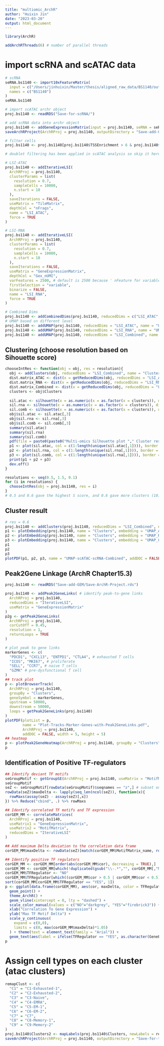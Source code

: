 ```yaml
---
title: "multiomic_ArchR"
author: "Huixin Jin"
date: "2023-03-20"
output: html_document
---
```


```r
library(ArchR)

addArchRThreads(6) # number of parallel threads
```

# import scRNA and scATAC data
```r
# scRNA
seRNA.bs1140 <- import10xFeatureMatrix(
  input = c("/Users/jinhuixin/Master/thesis/aligned_raw_data/BS1140/outs/filtered_feature_bc_matrix.h5"),
  names = c("BS1140")
)
seRNA.bs1140

# import scATAC archr object
proj.bs1140 <- readRDS("Save-for-scRNA/")

# add scRNA data into archr object
proj.bs1140 <- addGeneExpressionMatrix(input = proj.bs1140, seRNA = seRNA.bs1140, force = TRUE)
saveArchRProject(ArchRProj = proj.bs1140, outputDirectory = "Save-add-GEM", load = FALSE)

# filter cells
proj.bs1140 <- proj.bs1140[proj.bs1140$TSSEnrichment > 6 & proj.bs1140$nFrags > 2500 & !is.na(proj.bs1140$Gex_nUMI)]

# doublet filtering has been applied in scATAC analysis so skip it here
```


```r
# LSI-ATAC
proj.bs1140 <- addIterativeLSI(
  ArchRProj = proj.bs1140,
  clusterParams = list(
    resolution = 0.7,
    sampleCells = 10000,
    n.start = 10
  ),
  saveIterations = FALSE,
  useMatrix = "TileMatrix",
  depthCol = "nFrags",
  name = "LSI_ATAC",
  force = TRUE
)

# LSI-RNA
proj.bs1140 <- addIterativeLSI(
  ArchRProj = proj.bs1140,
  clusterParams = list(
    resolution = 0.7,
    sampleCells = 10000,
    n.start = 10
  ),
  saveIterations = FALSE,
  useMatrix = "GeneExpressionMatrix",
  depthCol = "Gex_nUMI",
  varFeatures = 2500, # default is 2500 because ' nFeature for variable selection must be less than 1/2 the total features!'
  firstSelection = "variable",
  binarize = FALSE,
  name = "LSI_RNA",
  force = TRUE
)
```

```r
# Combined Dims
proj.bs1140 <- addCombinedDims(proj.bs1140, reducedDims = c("LSI_ATAC","LSI_RNA"), name = "LSI_Combined")
# UMAP based on different level
proj.bs1140 <- addUMAP(proj.bs1140, reducedDims = "LSI_ATAC", name = "UMAP_ATAC", minDist = 0.8, force = TRUE)
proj.bs1140 <- addUMAP(proj.bs1140, reducedDims = "LSI_RNA", name = "UMAP_RNA", minDist = 0.8, force = TRUE)
proj.bs1140 <- addUMAP(proj.bs1140, reducedDims = "LSI_Combined", name = "UMAP_Combined", minDist = 0.8, force = TRUE)
```

## Clustering (choose resolution based on Sihouette score)
```r
chooseIntRes <- function(obj = obj, res = resolution){
  obj <- addClusters(obj, reducedDims = "LSI_Combined", name = "Clusters", resolution = res, force = TRUE)
  dist.matrix_ATAC <- dist(x = getReducedDims(obj, reducedDims = "LSI_ATAC"))
  dist.matrix_RNA <- dist(x = getReducedDims(obj, reducedDims = "LSI_RNA"))
  dist.matrix_Combined <- dist(x = getReducedDims(obj, reducedDims = "LSI_Combined"))
  clusters <- obj$Clusters
  
  sil.atac <- silhouette(x = as.numeric(x = as.factor(x = clusters)), dist = dist.matrix_ATAC)
  sil.rna <- silhouette(x = as.numeric(x = as.factor(x = clusters)), dist = dist.matrix_RNA)
  sil.comb <- silhouette(x = as.numeric(x = as.factor(x = clusters)), dist = dist.matrix_Combined)
  obj$sil.atac <- sil.atac[,3]
  obj$sil.rna <- sil.rna[,3]
  obj$sil.comb <- sil.comb[,3]
  summary(sil.atac)
  summary(sil.rna)
  summary(sil.comb)
  pdf(file = paste0(paste0("Multi-omics Silhouette plot "," Cluster resolution=",res), ".pdf"))
  p1 <- plot(sil.atac, col = c(1:length(unique(sil.atac[,1]))), border = NA, main = "Silhouette plot of ATAC clusters")
  p2 <- plot(sil.rna, col = c(1:length(unique(sil.rna[,1]))), border = NA, main = "Silhouette plot of RNA clusters")
  p3 <- plot(sil.comb, col = c(1:length(unique(sil.rna[,1]))), border = NA, main = "Silhouette plot of Combined clusters")
  print(p1 + p2 + p3)
  dev.off()
}

resolutions <- seq(0.5, 1.5, 0.1)
for (i in resolutions) {
  chooseIntRes(obj = proj.bs1140, res = i)
}
# 0.5 and 0.6 gave the highest S score, and 0.6 gave more clusters (10)
```

## Cluster result
```r
# res = 0.6
proj.bs1140 <- addClusters(proj.bs1140, reducedDims = "LSI_Combined", name = "Clusters", resolution = 0.6, force = TRUE)
p1 <- plotEmbedding(proj.bs1140, name = "Clusters", embedding = "UMAP_ATAC", size = 1.5, labelAsFactors = F, labelMeans = F) + theme(text = element_text(family = "Arial"))
p2 <- plotEmbedding(proj.bs1140, name = "Clusters", embedding = "UMAP_RNA", size = 1.5, labelAsFactors = F, labelMeans = F) + theme(text = element_text(family = "Arial"))
p3 <- plotEmbedding(proj.bs1140, name = "Clusters", embedding = "UMAP_Combined", size = 1.5, labelAsFactors = F, labelMeans = F) + theme(text = element_text(family = "Arial"))
p1
p2
p3
plotPDF(p1, p2, p3, name = "UMAP-scATAC-scRNA-Combined", addDOC = FALSE)
```

## Peak2Gene Linkage (ArchR Chapter15.3)
```r
proj.bs1140 <- readRDS("Save-add-GEM/Save-ArchR-Project.rds")

proj.bs1140 <- addPeak2GeneLinks( # identify peak-to-gene links
  ArchRProj = proj.bs1140,
  reducedDims = "IterativeLSI",
  useMatrix = "GeneExpressionMatrix"
)
p2g <- getPeak2GeneLinks(
  ArchRProj = proj.bs1140,
  corCutOff = 0.45,
  resolution = 1,
  returnLoops = TRUE
)

# plot peak to gene links
markerGenes <- c(
  "PDCD1", "CXCL13", "ENTPD1", "CTLA4", # exhausted T cells
  "ICOS", "MKI67", # proliferate
  "SELL", "CCR7", # naive T cells
  "GZMK" # pre-dysfunctional T cell
)
## track plot
p <- plotBrowserTrack(
  ArchRProj = proj.bs1140,
  groupBy = "Clusters",
  geneSymbol = markerGenes,
  upstream = 50000,
  downstream = 50000,
  loops = getPeak2GeneLinks(proj.bs1140)
)
plotPDF(plotList = p, 
        name = "Plot-Tracks-Marker-Genes-with-Peak2GeneLinks.pdf", 
        ArchRProj = proj.bs1140, 
        addDOC = FALSE, width = 5, height = 5)
## heatmap
p <- plotPeak2GeneHeatmap(ArchRProj = proj.bs1140, groupBy = "Clusters")
p
```

## Identification of Positive TF-regulators
```r
## Identify deviant TF motifs
seGroupMotif <- getGroupSE(ArchRProj = proj.bs1140, useMatrix = "MotifMatrix", groupBy = "Clusters")
seGroupMotif
seZ <- seGroupMotif[rowData(seGroupMotif)$seqnames == "z",] # subset only the deviation z-scores form chromVAR
rowData(seZ)$maxDelta <- lapply(seq_len(ncol(seZ)), function(x){
  rowMaxs(assay(seZ) - assay(seZ)[,x])
}) %>% Reduce("cbind", .) %>% rowMaxs

## Identify correlated TF motifs and TF expression
corGEM_MM <- correlateMatrices(
  ArchRProj = proj.bs1140,
  useMatrix1 = "GeneExpressionMatrix",
  useMatrix2 = "MotifMatrix",
  reducedDims = "IterativeLSI"
)

## Add maximum Delta deviation to the correlation data frame
corGEM_MM$maxDelta <- rowData(seZ)[match(corGEM_MM$MotifMatrix_name, rowData(seZ)$name), "maxDelta"]

## Identify positive TF regulators
corGEM_MM <- corGEM_MM[order(abs(corGEM_MM$cor), decreasing = TRUE),]
corGEM_MM <- corGEM_MM[which(!duplicated(gsub("\\-.*","", corGEM_MM[,"MotifMatrix_name"]))),]
corGEM_MM$TFRegulator <- "NO"
corGEM_MM$TFRegulator[which((corGEM_MM$cor > 0.5 | corGEM_MM$cor < 0.5) & corGEM_MM$padj < 0.01 & corGEM_MM$maxDelta > quantile(corGSM_MM$maxDelta, 0.75))] <- "YES"
sort(corGEM_MM[corGEM_MM$TFRegulator == "YES", 1])
p <- ggplot(data.frame(corGEM_MM), aes(cor, maxDelta, color = TFRegulator, label = GeneExpressionMatrix_name)) +
  geom_point() + 
  theme_ArchR() +
  geom_vline(xintercept = 0, lty = "dashed") + 
  scale_color_manual(values = c("NO"="darkgrey", "YES"="firebrick3")) +
  xlab("Correlation To Gene Expression") +
  ylab("Max TF Motif Delta") +
  scale_y_continuous(
    expand = c(0,0), 
    limits = c(0, max(corGEM_MM$maxDelta)*1.05)
  ) + theme(text = element_text(family = "Arial")) +
  geom_text(aes(label = ifelse(TFRegulator == "YES", as.character(GeneExpressionMatrix_name), '')), hjust = -0.1, vjust = 1, size = 3)
p
```

# Assign cell types on each cluster (atac clusters)
```r
remapClust <- c(
  "C1" = "C1-Exhausted-1",
  "C2" = "C2-Exhausted-2",
  "C3" = "C3-Naive",
  "C4" = "C4-EMRA",
  "C5" = "C5-EM-1",
  "C6" = "C6-EM-2",
  "C7" = "C7",
  "C8" = "C8-Memory-1",
  "C9" = "C9-Memory-2"
)
proj.bs1140$Clusters2 <- mapLabels(proj.bs1140$Clusters, newLabels = remapClust, oldLabels = names(remapClust))
saveArchRProject(ArchRProj = proj.bs1140, outputDirectory = "Save-for-traj", load = FALSE)
```








